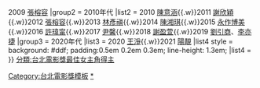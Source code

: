 {{Navbox
|name = 台北電影獎最佳女主角
|titlestyle = background:#00AAAA
|title = [[台北電影獎|<span style="color:#FFFFFF;">台北電影獎</span>]]<span style="color:#E0FFFF;">最佳女主角</span>
|groupstyle = background: #AFEEEE
|group1 = 2000年代
|list1 = 2008 [[張鈞甯|張鈞-{甯}-]]{{.w}}2009 [[張榕容]]
|group2 = 2010年代
|list2 = 2010 [[陳意涵]]{{.w}}2011 [[謝欣穎]]{{.w}}2012 [[張榕容]]{{.w}}2013 [[林彥禛]]{{.w}}2014 [[陳湘琪]]{{.w}}2015 [[永作博美]]{{.w}}2016 [[許瑋甯]]{{.w}}2017 [[尹馨]]{{.w}}2018 [[謝盈萱]]{{.w}}2019 [[劉引商]]、[[李亦捷]]
|group3 = 2020年代
|list3 = 2020 [[王淨]]{{.w}}2021 [[陽靚]]
|list4 style = background: #ddf;<!--per 'below' section--> padding:0.5em 0.2em 0.3em; line-height: 1.3em;
|list4 = 
}}
<noinclude>
[[Category:台北電影獎模板]]
[[Category:台北電影獎最佳女主角得主|*]]
</noinclude>
<includeonly>[[分類:台北電影獎最佳女主角得主]]</includeonly>